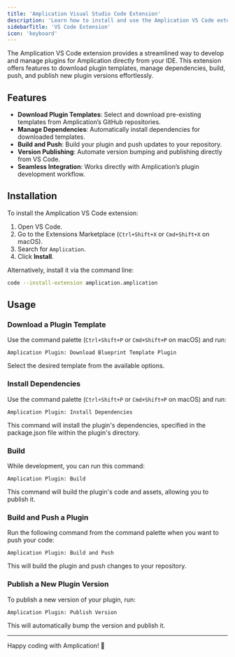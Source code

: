 ```yaml
---
title: 'Amplication Visual Studio Code Extension'
description: 'Learn how to install and use the Amplication VS Code extension to streamline plugin development.'
sidebarTitle: 'VS Code Extension'
icon: 'keyboard'
---
```


The Amplication VS Code extension provides a streamlined way to develop and manage plugins for Amplication directly from your IDE. This extension offers features to download plugin templates, manage dependencies, build, push, and publish new plugin versions effortlessly.

## Features

- **Download Plugin Templates**: Select and download pre-existing templates from Amplication’s GitHub repositories.
- **Manage Dependencies**: Automatically install dependencies for downloaded templates.
- **Build and Push**: Build your plugin and push updates to your repository.
- **Version Publishing**: Automate version bumping and publishing directly from VS Code.
- **Seamless Integration**: Works directly with Amplication’s plugin development workflow.

## Installation

To install the Amplication VS Code extension:

1. Open VS Code.
2. Go to the Extensions Marketplace (`Ctrl+Shift+X` or `Cmd+Shift+X` on macOS).
3. Search for `Amplication`.
4. Click **Install**.

Alternatively, install it via the command line:

```sh
code --install-extension amplication.amplication
```

## Usage

### Download a Plugin Template

Use the command palette (`Ctrl+Shift+P` or `Cmd+Shift+P` on macOS) and run:

```
Amplication Plugin: Download Blueprint Template Plugin
```

Select the desired template from the available options.

### Install Dependencies

Use the command palette (`Ctrl+Shift+P` or `Cmd+Shift+P` on macOS) and run:

```
Amplication Plugin: Install Dependencies
```

This command will install the plugin's dependencies, specified in the package.json file within the plugin's directory.

### Build

While development, you can run this command:

```
Amplication Plugin: Build
```

This command will build the plugin's code and assets, allowing you to publish it.

### Build and Push a Plugin

Run the following command from the command palette when you want to push your code:

```
Amplication Plugin: Build and Push
```

This will build the plugin and push changes to your repository.

### Publish a New Plugin Version

To publish a new version of your plugin, run:

```
Amplication Plugin: Publish Version
```

This will automatically bump the version and publish it.

---

Happy coding with Amplication! 🚀
